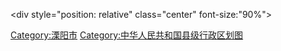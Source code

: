 <div style="position: relative" class="center" font-size:"90%">
{{Image label begin|image=Subdivisions of Liyang,Jiangsu,China.svg|width={{{1|320}}}|link=File:Subdivisions of Liyang,Jiangsu,China.svg}} 
{{Image label|x=680|y=580|scale={{{1|320}}}/1063|text=[[昆仑街道|①]]}}
{{Image label|x=750|y=725|scale={{{1|320}}}/1063|text=[[溧城镇]]}}
{{Image label|x=850|y=540|scale={{{1|320}}}/1063|text=[[埭头镇 (溧阳市)|②]]}}
{{Image label|x=835|y=370|scale={{{1|320}}}/1063|text=[[上黄镇]]}}
{{Image label|x=740|y=1000|scale={{{1|320}}}/1063|text=[[戴埠镇]]}}
{{Image label|x=600|y=840|scale={{{1|320}}}/1063|text=[[天目湖镇]]}}
{{Image label|x=610|y=390|scale={{{1|320}}}/1063|text=[[别桥镇]]}}
{{Image label|x=200|y=480|scale={{{1|320}}}/1063|text=[[上兴镇]]}}
{{Image label|x=380|y=410|scale={{{1|320}}}/1063|text=[[竹箦镇]]}}
{{Image label|x=390|y=610|scale={{{1|320}}}/1063|text=[[南渡镇 (溧阳市)|南渡镇]]}}
{{Image label|x=280|y=900|scale={{{1|320}}}/1063|text=[[社渚镇]]}}
{{Image label|x=400|y=100|scale={{{1|320}}}/1063|text=[[常州监狱|③]]}}
{{Image label|x=335|y=1050|scale={{{1|320}}}/1063|text=[[溧阳监狱|④]]}}
{{Image label|x=650|y=50|scale={{{1|320}}}/1063|text=[[昆仑街道|①.昆仑街道]]}}
{{Image label|x=650|y=100|scale={{{1|320}}}/1063|text=[[埭头镇 (溧阳市)|②.埭头镇]]}}
{{Image label|x=650|y=150|scale={{{1|320}}}/1063|text=[[常州监狱|③.常州监狱]]}}
{{Image label|x=650|y=200|scale={{{1|320}}}/1063|text=[[溧阳监狱|④.溧阳监狱]]}}
{{Image label end}}
</div>
<noinclude>
[[Category:溧阳市]]
[[Category:中华人民共和国县级行政区划图]]
</noinclude>